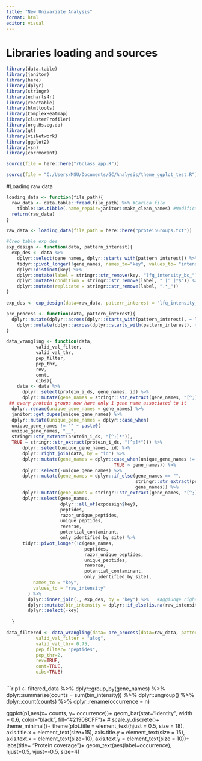 ```yaml
---
title: "New Univariate Analysis"
format: html
editor: visual
---
```




# Libraries loading and sources

```r
library(data.table)
library(janitor)
library(here)
library(dplyr)
library(stringr)
library(echarts4r)
library(reactable)
library(htmltools)
library(ComplexHeatmap)
library(clusterProfiler)
library(org.Hs.eg.db)
library(gt)
library(visNetwork)
library(ggplot2)
library(vsn)
library(corrmorant)

source(file = here::here("r6class_app.R"))

source(file = "C:/Users/MSU/Documents/GC/Analysis/theme_ggplot_test.R")
```

#Loading raw data

```r

loading_data <- function(file_path){
  raw_data <- data.table::fread(file_path) %>% #Carica file
    tibble::as.tibble(.name_repair=janitor::make_clean_names) #Modifica file: il nome delle colonne senza spazi e con minuscolo
  return(raw_data)
}

raw_data <- loading_data(file_path = here::here("proteinGroups.txt"))

```

```r
#Creo table exp_des
exp_design <- function(data, pattern_interest){
  exp_des <- data %>% 
    dplyr::select(gene_names, dplyr::starts_with(pattern_interest)) %>%
    tidyr::pivot_longer(!gene_names, names_to="key", values_to= "intensity") %>% #Raggruppa tutte le lfq in unica colonna
    dplyr::distinct(key) %>%
    dplyr::mutate(label = stringr::str_remove(key, "lfq_intensity_bc_")) %>%
    dplyr::mutate(condition = stringr::str_remove(label, "_[^_]*$")) %>%
    dplyr::mutate(replicate = stringr::str_remove(label, ".*_"))
}

exp_des <- exp_design(data=raw_data, pattern_interest = "lfq_intensity_bc_")
```

```r
pre_process <- function(data, pattern_interest){
  dplyr::mutate(dplyr::across(dplyr::starts_with(pattern_interest), ~ log2(.))) %>%
    dplyr::mutate(dplyr::across(dplyr::starts_with(pattern_interest), ~ dplyr::na_if(.,-Inf)))
}

data_wrangling <- function(data,
           valid_val_filter, 
           valid_val_thr, 
           pep_filter, 
           pep_thr, 
           rev,
           cont,
           oibs){
    data <- data %>% 
      dplyr::select(protein_i_ds, gene_names, id) %>%
      dplyr::mutate(gene_names = stringr::str_extract(gene_names, "[^;]*")) %>%
 ## every protein groups now have only 1 gene name associated to it
  dplyr::rename(unique_gene_names = gene_names) %>%
  janitor::get_dupes(unique_gene_names) %>%
  dplyr::mutate(unique_gene_names = dplyr::case_when(
  unique_gene_names != "" ~ paste0(
  unique_gene_names, "__",
  stringr::str_extract(protein_i_ds, "[^;]*")),
  TRUE ~ stringr::str_extract(protein_i_ds, "[^;]*"))) %>%
      dplyr::select(unique_gene_names, id) %>%
      dplyr::right_join(data, by = "id") %>%
      dplyr::mutate(gene_names = dplyr::case_when(unique_gene_names != "" ~ unique_gene_names,
                                        TRUE ~ gene_names)) %>%
      dplyr::select(-unique_gene_names) %>%
      dplyr::mutate(gene_names = dplyr::if_else(gene_names == "",
                                                stringr::str_extract(protein_i_ds, "[^;]*"),
                                                gene_names)) %>%
      dplyr::mutate(gene_names = stringr::str_extract(gene_names, "[^;]*")) %>% 
      dplyr::select(gene_names,
                    dplyr::all_of(expdesign$key),
                    peptides,
                    razor_unique_peptides,
                    unique_peptides,
                    reverse,
                    potential_contaminant,
                    only_identified_by_site) %>% 
      tidyr::pivot_longer(!c(gene_names,
                             peptides,
                             razor_unique_peptides,
                             unique_peptides,
                             reverse,
                             potential_contaminant,
                             only_identified_by_site),
          names_to = "key",
          values_to = "raw_intensity"
        ) %>% 
        dplyr::inner_join(., exp_des, by = "key") %>%   #aggiunge righe e colonne che matchano tra expdesign e data
        dplyr::mutate(bin_intensity = dplyr::if_else(is.na(raw_intensity), 0, 1)) %>%  #Creo nuova colonna. 1 se valore esite, 0 se NA
        dplyr::select(-key)
    
  }

data_filtered <- data_wrangling(data= pre_process(data=raw_data, pattern_interest = "lfq_intensity_bc_"),
           valid_val_filter = "alog", 
           valid_val_thr= 0.75, 
           pep_filter= "peptides", 
           pep_thr=2, 
           rev=TRUE,
           cont=TRUE,
           oibs=TRUE)
```

```r


```

```r

p1 <- filtered_data %>%
  dplyr::group_by(gene_names) %>%
  dplyr::summarise(counts = sum(bin_intensity)) %>%
  dplyr::ungroup() %>%
  dplyr::count(counts) %>% 
  dplyr::rename(occurrence = n) 



ggplot(p1,aes(x= counts, y= occurrence))+
  geom_bar(stat="identity", width = 0.6, color="black", fill="#21908CFF")+
  # scale_y_discrete()+
  theme_minimal()+
  theme(plot.title = element_text(hjust = 0.5, size = 18), 
        axis.title.x = element_text(size=15),
        axis.title.y = element_text(size = 15),
        axis.text.x = element_text(size=10),
        axis.text.y = element_text(size = 10))+
  labs(title= "Protein coverage")+
  geom_text(aes(label=occurrence), hjust=0.5, vjust=-0.5, size=4)